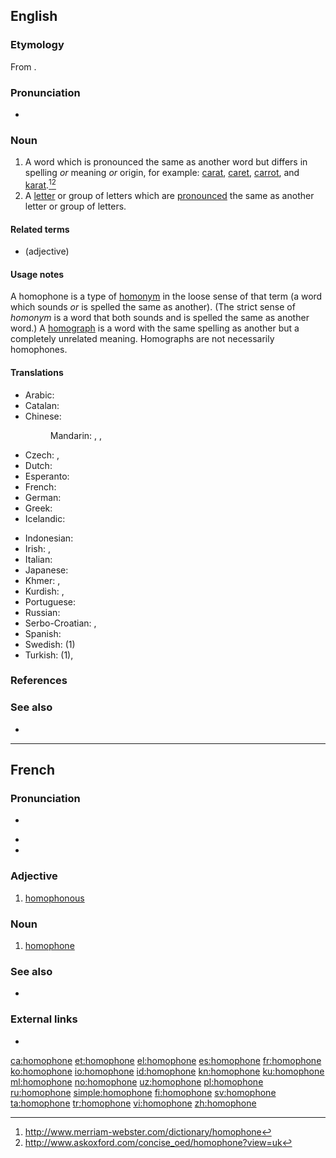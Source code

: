 ==English==
{{wikipedia}}

===Etymology===
From {{confix|homo|phone|lang=en}}.

===Pronunciation===
* {{audio|en-us-homophone.ogg|Audio (US)|lang=en}}

===Noun===
{{en-noun}}

# A word which is pronounced the same as another word but differs in spelling ''or'' meaning ''or'' origin, for example: [[carat]], [[caret]], [[carrot]], and [[karat]].<ref>http://www.merriam-webster.com/dictionary/homophone</ref><ref>http://www.askoxford.com/concise_oed/homophone?view=uk</ref>
# A [[letter]] or group of letters which are [[pronounced]] the same as another letter or group of letters.

====Related terms====
* {{l|en|homophonous}} (adjective)

====Usage notes====
A homophone is a type of [[homonym]] in the loose sense of that term (a word which sounds ''or'' is spelled the same as another). (The strict sense of ''homonym'' is a word that both sounds and is spelled the same as another word.) A [[homograph]] is a word with the same spelling as another but a completely unrelated meaning. Homographs are not necessarily homophones.

====Translations====
{{trans-top|words with the same pronunciation}}
* Arabic: {{t|ar|لَفْظَة مُتَجَانِسَة|f|tr=lafẓa mutajānisa}}
* Catalan: {{t+|ca|homòfon}}
* Chinese:
*: Mandarin: {{t+|cmn|同音詞|sc=Hani}}, {{t+|cmn|同音词|tr=tóngyīncí|sc=Hani}}, {{qualifier|of Chinese characters}} {{t+|cmn|同音字|tr=tóngyīnzì|sc=Hani}}
* Czech: {{t+|cs|homofon|m}}, {{t|cs|homofonum|n}}
* Dutch: {{t+|nl|homofoon|m}}
* Esperanto: {{t|eo|homofono}}
* French: {{t+|fr|homophone|m}}
* German: {{t+|de|Homophon|n}}
* Greek: {{t+|el|ομόφωνος|m}}
* Icelandic: {{t|is|samhljóma orð|n-p}}
{{trans-mid}}
* Indonesian: {{t+|id|homofon}}
* Irish: {{t|ga|homafón|m}}, {{t|ga|téarma comhfhuaimneach|m}}
* Italian: {{t|it|omofono|m}}
* Japanese: {{t|ja|同音語|tr=どうおんご, dōongo}}
* Khmer: {{t|km|សូរដូច|tr=soo dooc|sc=Khmr}}, {{t|km|កល្បសព្ទ|sc=Khmr|tr=kɑlpa’sap}}
* Kurdish: {{t+|ku|hevdeng}}, {{t+|ku|homofon}}
* Portuguese: {{t+|pt|homófono|m}}
* Russian: {{t+|ru|омофо́н|m}}
* Serbo-Croatian: {{t+|sh|homofon|m}}, {{t+|sh|istozvučnica|f}}
* Spanish: {{t+|es|homófono|m}}
* Swedish: {{t+|sv|homofon|c}} (1)
* Turkish: {{t|tr|sesteş kelime}} (1), {{t+|tr|sesteş}}
{{trans-bottom}}

===References===
<references/>

===See also===
{{nyms|en}}
* {{l|en|Appendix:English dialect-independent homophones}}

----

==French==

===Pronunciation===
* {{fr-muteh}} {{IPA|/ɔmɔfɔn/|lang=fr}}
* {{rhymes|ɔn|lang=fr}}
* {{homophones|homophones|lang=fr}}

===Adjective===
{{fr-adj|mf}}

# [[homophonous]]

===Noun===
{{fr-noun|m}}

# [[#English|homophone]]

===See also===
* {{projectlink|wikipedia|Homophone|lang=fr}}

===External links===
* {{R:TLFi}}

[[ca:homophone]]
[[et:homophone]]
[[el:homophone]]
[[es:homophone]]
[[fr:homophone]]
[[ko:homophone]]
[[io:homophone]]
[[id:homophone]]
[[kn:homophone]]
[[ku:homophone]]
[[ml:homophone]]
[[no:homophone]]
[[uz:homophone]]
[[pl:homophone]]
[[ru:homophone]]
[[simple:homophone]]
[[fi:homophone]]
[[sv:homophone]]
[[ta:homophone]]
[[tr:homophone]]
[[vi:homophone]]
[[zh:homophone]]
